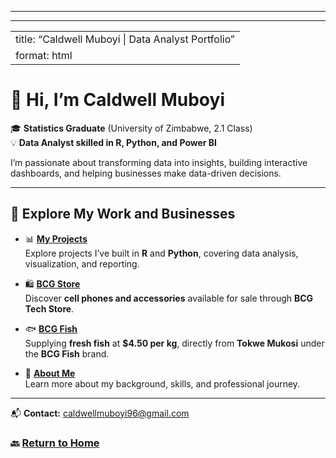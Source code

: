 ------------------------------------------------------------------------

------------------------------------------------------------------------

---
title: "Caldwell Muboyi | Data Analyst Portfolio"
format: html
---

# 👋 Hi, I'm Caldwell Muboyi

🎓 **Statistics Graduate** (University of Zimbabwe, 2.1 Class)\
💡 **Data Analyst skilled in R, Python, and Power BI**

I’m passionate about transforming data into insights, building interactive dashboards, and helping businesses make data-driven decisions.

------------------------------------------------------------------------

## 🔗 Explore My Work and Businesses

-   📊 [**My Projects**](projects/index.qmd)\
    Explore projects I’ve built in **R** and **Python**, covering data analysis, visualization, and reporting.

-   🛍️ [**BCG Store**](bcg-tech-store/index.html)\
    Discover **cell phones and accessories** available for sale through **BCG Tech Store**.

-   🐟 [**BCG Fish**](bcg-fish/index.html)\
    Supplying **fresh fish** at **\$4.50 per kg**, directly from **Tokwe Mukosi** under the **BCG Fish** brand.

-   🙌 [**About Me**](about.qmd)\
    Learn more about my background, skills, and professional journey.

------------------------------------------------------------------------

📬 **Contact:** [caldwellmuboyi96\@gmail.com](mailto:caldwellmuboyi96@gmail.com)

### 🔙 [Return to Home](../index.qmd)
